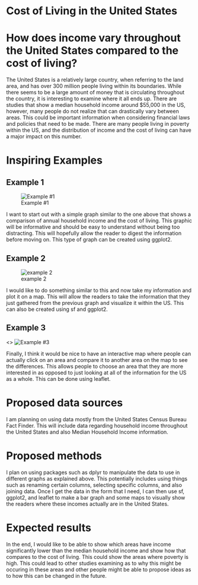 # Cost of Living in the United States
  
# How does income vary throughout the United States compared to the cost of living?
The United States is a relatively large country, when referring to the land area, and has over 300 million people living within its boundaries. While there seems to be a large amount of money that is circulating throughout the country, it is interesting to examine where it all ends up. There are studies that show a median household income around $55,000 in the US, however, many people do not realize that can drastically vary between areas. This could be important information when considering financial laws and policies that need to be made. There are many people living in poverty within the US, and the distribution of income and the cost of living can have a major impact on this number.

# Inspiring Examples

## Example 1


![Example #1](https://i2.wp.com/ieltsliz.com/wp-content/uploads/2015/01/Bar-Chart-Model.jpg)

I want to start out with a simple graph similar to the one above that shows a comparison of annual household income and the cost of living. This graphic will be informative and should be easy to understand without being too distracting. This will hopefully allow the reader to digest the information before moving on. This type of graph can be created using ggplot2. 

## Example 2



![example 2](http://res.cloudinary.com/dyd911kmh/image/upload/f_auto,q_auto:best/v1530810622/choropleth-reduced_-_Becca_Robins_nqgh7p.png)

I would like to do something similar to this and now take my information and plot it on a map. This will allow the readers to take the information that they just gathered from the previous graph and visualize it within the US. This can also be created using sf and ggplot2. 

## Example 3

<>
![Example #3](https://www.nrel.gov/gis/images/30m_US_Wind.jpg)

Finally, I think it would be nice to have an interactive map where people can actually click on an area and compare it to another area on the map to see the differences. This allows people to choose an area that they are more interested in as opposed to just looking at all of the information for the US as a whole. This can be done using leaflet. 

# Proposed data sources

I am planning on using data mostly from the United States Census Bureau Fact Finder. This will include data regarding household income throughout the United States and also Median Household Income information.

# Proposed methods

I plan on using packages such as dplyr to manipulate the data to use in different graphs as explained above. This potentially includes using things such as renaming certain columns, selecting specific columns, and also joining data. Once I get the data in the form that I need, I can then use sf, ggplot2, and leaflet to make a bar graph and some maps to visually show the readers where these incomes actually are in the United States.

# Expected results

In the end, I would like to be able to show which areas have income significantly lower than the median household income and show how that compares to the cost of living. This could show the areas where poverty is high. This could lead to other studies examining as to why this might be occuring in these areas and other people might be able to propose ideas as to how this can be changed in the future. 